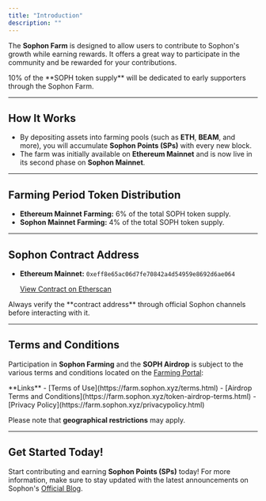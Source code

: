 ```yaml
---
title: "Introduction"
description: ""
---
```


The **Sophon Farm** is designed to allow users to contribute to Sophon's growth while earning rewards. It offers a great way to participate in the community and be rewarded for your contributions.

<Tip>
  10% of the **SOPH token supply** will be dedicated to early supporters through
  the Sophon Farm.
</Tip>

---

## How It Works

- By depositing assets into farming pools (such as **ETH**, **BEAM**, and more), you will accumulate **Sophon Points (SPs)** with every new block.
- The farm was initially available on **Ethereum Mainnet** and is now live in its second phase on **Sophon Mainnet**.

---

## Farming Period Token Distribution

- **Ethereum Mainnet Farming:** 6% of the total SOPH token supply.
- **Sophon Mainnet Farming:** 4% of the total SOPH token supply.

---

## Sophon Contract Address

- **Ethereum Mainnet:** `0xeff8e65ac06d7fe70842a4d54959e8692d6ae064`

  [View Contract on Etherscan](https://etherscan.io/address/0xeff8e65ac06d7fe70842a4d54959e8692d6ae064)

<Tip>
  Always verify the **contract address** through official Sophon channels before
  interacting with it.
</Tip>

---

## Terms and Conditions

Participation in **Sophon Farming** and the **SOPH Airdrop** is subject to the various terms and conditions located on the [Farming Portal](https://farm.sophon.xyz/):

<Note>
  **Links** - [Terms of Use](https://farm.sophon.xyz/terms.html) - [Airdrop
  Terms and Conditions](https://farm.sophon.xyz/token-airdrop-terms.html) -
  [Privacy Policy](https://farm.sophon.xyz/privacypolicy.html)
</Note>

<Warning>Please note that **geographical restrictions** may apply.</Warning>

---

## Get Started Today!

Start contributing and earning **Sophon Points (SPs)** today! For more information, make sure to stay updated with the latest announcements on Sophon's [Official Blog](https://blog.sophon.xyz/).
